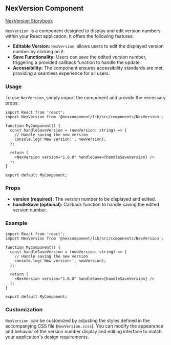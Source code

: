 ## NexVersion Component

[NexVersion Storybook](http://localhost:6006/?path=/docs/nexcomponent-nexversion--docs)

`NexVersion `is a component designed to display and edit version numbers within your React application. It offers the following features:

* **Editable Version:** `NexVersion `allows users to edit the displayed version number by clicking on it.
* **Save Functionality:** Users can save the edited version number, triggering a provided callback function to handle the update.
* **Accessibility:** The component ensures accessibility standards are met, providing a seamless experience for all users.

### Usage

To use `NexVersion`, simply import the component and provide the necessary props:

```tsx
import React from 'react';
import NexVersion from '@nexcomponent/lib/src/components/NexVersion';

function MyComponent() {
  const handleSaveVersion = (newVersion: string) => {
    // Handle saving the new version
    console.log('New version:', newVersion);
  };

  return (
    <NexVersion version="1.0.0" handleSave={handleSaveVersion} />
  );
}

export default MyComponent;
```

### Props

* **version (required):** The version number to be displayed and edited.
* **handleSave (optional):** Callback function to handle saving the edited version number.

### Example

```tsx
import React from 'react';
import NexVersion from '@nexcomponent/lib/src/components/NexVersion';

function MyComponent() {
  const handleSaveVersion = (newVersion: string) => {
    // Handle saving the new version
    console.log('New version:', newVersion);
  };

  return (
    <NexVersion version="1.0.0" handleSave={handleSaveVersion} />
  );
}

export default MyComponent;
```

### Customization

`NexVersion `can be customized by adjusting the styles defined in the accompanying CSS file (`NexVersion.scss`). You can modify the appearance and behavior of the version number display and editing interface to match your application's design requirements.